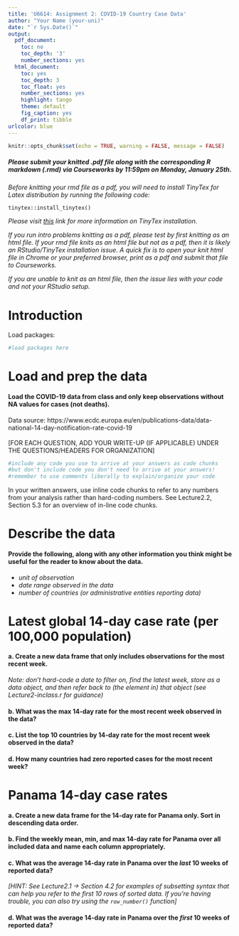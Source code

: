 ```yaml
---
title: 'U6614: Assignment 2: COVID-19 Country Case Data'
author: "Your Name (your-uni)"
date: "`r Sys.Date()`"
output:
  pdf_document:
    toc: no
    toc_depth: '3'
    number_sections: yes
  html_document:
    toc: yes
    toc_depth: 3
    toc_float: yes
    number_sections: yes
    highlight: tango
    theme: default
    fig_caption: yes
    df_print: tibble
urlcolor: blue
---
```


```r
knitr::opts_chunk$set(echo = TRUE, warning = FALSE, message = FALSE)
```

##### *Please submit your knitted .pdf file along with the corresponding R markdown (.rmd) via Courseworks by 11:59pm on Monday, January 25th.* {-}

\medspace

*Before knitting your rmd file as a pdf, you will need to install TinyTex for Latex distribution by running the following code:*

`tinytex::install_tinytex()`

*Please visit [this](https://bookdown.org/yihui/rmarkdown-cookbook/install-latex.html) link for more information on TinyTex installation.*

*If you run intro problems knitting as a pdf, please test by first knitting as an html file. If your rmd file knits as an html file but not as a pdf, then it is likely an RStudio/TinyTex installation issue. A quick fix is to open your knit html file in Chrome or your preferred browser, print as a pdf and submit that file to Courseworks.*

*If you are unable to knit as an html file, then the issue lies with your code and not your RStudio setup.*


# Introduction {-}

Load packages:
```r
#load packages here
```


# Load and prep the data

#### Load the COVID-19 data from class and only keep observations without NA values for cases (not deaths). {-}

Data source: https://www.ecdc.europa.eu/en/publications-data/data-national-14-day-notification-rate-covid-19
\
\
[FOR EACH QUESTION, ADD YOUR WRITE-UP (IF APPLICABLE) UNDER THE QUESTIONS/HEADERS FOR ORGANIZATION]
\
```r
#include any code you use to arrive at your answers as code chunks
#but don't include code you don't need to arrive at your answers!
#remember to use comments liberally to explain/organize your code
```
In your written answers, use inline code chunks to refer to any numbers from your analysis rather than hard-coding numbers. See Lecture2.2, Section 5.3 for an overview of in-line code chunks.


# Describe the data

#### Provide the following, along with any other information you think might be useful for the reader to know about the data. {-}

- *unit of observation*
- *date range observed in the data*
- *number of countries (or administrative entities reporting data)*


# Latest global 14-day case rate (per 100,000 population)

#### a. Create a new data frame that only includes observations for the most recent week. {-}

\medspace

*Note: don't hard-code a date to filter on, find the latest week, store as a data object, and then refer back to (the element in) that object (see Lecture2-inclass.r for guidance)*



#### b. What was the max 14-day rate for the most recent week observed in the data? {-}


#### c. List the top 10 countries by 14-day rate for the most recent week observed in the data? {-}


#### d. How many countries had zero reported cases for the most recent week? {-}


# Panama 14-day case rates

#### a.  Create a new data frame for the 14-day rate for Panama only. Sort in descending data order. {-}


#### b.  Find the weekly mean, min, and max 14-day rate for Panama over all included data and name each column appropriately. {-}


#### c.  What was the average 14-day rate in Panama over the *last* 10 weeks of reported data? {-}

\medspace

*[HINT: See Lecture2.1 -> Section 4.2 for examples of subsetting syntax that can help you refer to the first 10 rows of sorted data. If you're having trouble, you can also try using the `row_number()` function]*


#### d.  What was the average 14-day rate in Panama over the *first* 10 weeks of reported data? {-}


